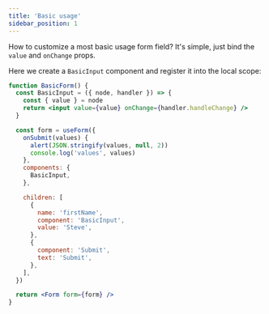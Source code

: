 ```yaml
---
title: 'Basic usage'
sidebar_position: 1
---
```


How to customize a most basic usage form field? It's simple, just bind the `value` and `onChange` props.

Here we create a `BasicInput` component and register it into the local scope:

```jsx live
function BasicForm() {
  const BasicInput = ({ node, handler }) => {
    const { value } = node
    return <input value={value} onChange={handler.handleChange} />
  }

  const form = useForm({
    onSubmit(values) {
      alert(JSON.stringify(values, null, 2))
      console.log('values', values)
    },
    components: {
      BasicInput,
    },

    children: [
      {
        name: 'firstName',
        component: 'BasicInput',
        value: 'Steve',
      },
      {
        component: 'Submit',
        text: 'Submit',
      },
    ],
  })

  return <Form form={form} />
}
```
